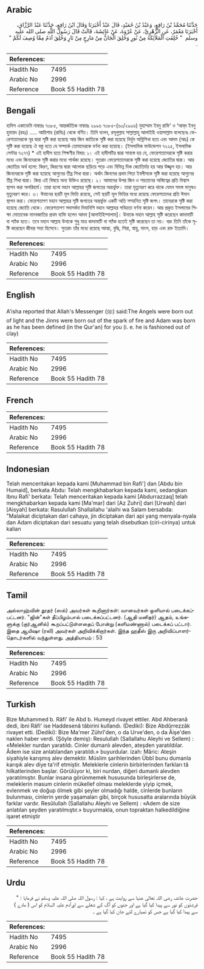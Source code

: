 ## Arabic


<div dir="rtl" lang="ar" style={{fontSize:'larger',backgroundColor:'#f8f9fa',padding:20}}>
حَدَّثَنَا مُحَمَّدُ بْنُ رَافِعٍ، وَعَبْدُ بْنُ حُمَيْدٍ، قَالَ عَبْدٌ أَخْبَرَنَا وَقَالَ ابْنُ رَافِعٍ، حَدَّثَنَا عَبْدُ الرَّزَّاقِ، أَخْبَرَنَا مَعْمَرٌ، عَنِ الزُّهْرِيِّ، عَنْ عُرْوَةَ، عَنْ عَائِشَةَ، قَالَتْ قَالَ رَسُولُ اللَّهِ صلى الله عليه وسلم ‏ "‏ خُلِقَتِ الْمَلاَئِكَةُ مِنْ نُورٍ وَخُلِقَ الْجَانُّ مِنْ مَارِجٍ مِنْ نَارٍ وَخُلِقَ آدَمُ مِمَّا وُصِفَ لَكُمْ ‏"‏ ‏.‏
</div>
<div style={{backgroundColor:'#f8f9fa',padding:20, marginBottom: 10}}><table> <thead> <tr> <th>References:</th> <th></th> </tr> </thead> <tbody><tr><td>Hadith No</td><td>7495</td></tr><tr><td>Arabic No</td><td>2996</td></tr><tr><td>Reference</td><td>Book 55 Hadith 78</td></tr></tbody></table></div>

## Bengali


<div dir="ltr" lang="bn" style={{fontSize:'larger',backgroundColor:'#f8f9fa',padding:20}}>
হাদিস একাডেমি নাম্বারঃ ৭৩৮৫, আন্তর্জাতিক নাম্বারঃ ২৯৯৬ ৭৩৮৫-(৬০/২৯৯৬) মুহাম্মাদ ইবনু রাফি’ ও ‘আব্‌দ ইবনু হুমায়দ (রহঃ) ..... আয়িশাহ (রাযিঃ) থেকে বর্ণিত। তিনি বলেন, রসূলুল্লাহ সাল্লাল্লাহু আলাইহি ওয়াসাল্লাম বলেছেনঃ ফেরেশতাদেরকে নূর দ্বারা সৃষ্টি করা হয়েছে আর জিন জাতিকে সৃষ্টি করা হয়েছে নির্ধুম অগ্নিশিখা হতে এবং আদম (আঃ) কে সৃষ্টি করা হয়েছে ঐ বস্তু হতে যে সম্পর্কে তোমাদেরকে বর্ণনা করা হয়েছে। (ইসলামিক ফাউন্ডেশন ৭২২৫, ইসলামিক সেন্টার ৭২৭৭) * এই হাদীস হতে শিক্ষণীয় বিষয়: ১। এই হাদীসটির দ্বারা সাব্যস্ত হয় যে, ফেরেশতাদেরকে সৃষ্টি করার মধ্যে এবং জিনদেরকে সৃষ্টি করার মধ্যে পার্থক্য রয়েছে। সুতরাং ফেরেশতাদেরকে সৃষ্টি করা হয়েছে জ্যোতির দ্বারা। আর জ্যোতির অর্থ হলো: কিরণ, কিরণের দ্বারা আলোক ছড়িয়ে পড়ে এবং বিভিন্ন দিক জ্যোতির্ময় হয় আর উজ্জ্বল হয়। আর জিনদেরকে সৃষ্টি করা হয়েছে আগুনের তীব্র শিখা দ্বারা। অর্থাৎ জিনদের প্রথম পিতা ইবলীসকে সৃষ্টি করা হয়েছে আগুনের তীব্র শিখা দ্বারা। কিন্ত এই বিষয়ে অন্য উক্তিও রয়েছে। ২। আমাদের উপর জিন ও শয়তানের অস্তিত্বের প্রতি বিশ্বাস স্থাপন করা অপরিহার্য। তারা হলো মহান আল্লাহর সৃষ্টি জগতের অন্তর্ভুক্ত। তারা মৃত্যুবরণ করে থাকে যেমন সমস্ত মানুষও মৃত্যুবরণ করে। ৩। ঈমানের ছয়টি মূল ভিত্তি রয়েছে, সেই ছয়টি মূল ভিত্তির মধ্যে রয়েছে ফেরেশতাদের প্রতি ঈমান স্থাপন করা। ফেরেশতাগণ মহান আল্লাহর সৃষ্টি জগতের অন্তর্ভুক্ত একটি অতি সম্মানিত সৃষ্টি জগৎ। তাদেরকে সৃষ্টি করা হয়েছে জ্যোতি থেকে। ফেরেশতাগণ সদাসর্বদা দিবানিশি মহান আল্লাহর পবিত্রতা বর্ণনা করেন। আর প্রকৃত ইসলামের শিক্ষা মোতাবেক মানবজাতির প্রথম ব্যক্তি হলেন আদম [আলাইহিস্সালাম]। উনাকে মহান আল্লাহ সৃষ্টি করেছেন কাদামাটি বা প্যাঁক হতে। তবে মহান আল্লাহ উনাকে শুধু মাত্র কাদামাটি বা প্যাঁক হতেই সৃষ্টি করেছেন তা নয়। বরং তিনি তাঁকে সৃষ্টি করেছেন জীবন্ত সত্তা হিসেবে। সুতরাং তাঁর মধ্যে রয়েছে আত্মা, বুদ্ধি, শিরা, স্নায়ু, মাংস, হাড় এবং রক্ত ইত্যাদি।
</div>
<div style={{backgroundColor:'#f8f9fa',padding:20, marginBottom: 10}}><table> <thead> <tr> <th>References:</th> <th></th> </tr> </thead> <tbody><tr><td>Hadith No</td><td>7495</td></tr><tr><td>Arabic No</td><td>2996</td></tr><tr><td>Reference</td><td>Book 55 Hadith 78</td></tr></tbody></table></div>

## English


<div dir="ltr" lang="en" style={{fontSize:'larger',backgroundColor:'#f8f9fa',padding:20}}>
A'isha reported that Allah's Messenger (ﷺ) said:The Angels were born out of light and the Jinns were born out of the spark of fire and Adam was born as he has been defined (in the Qur'an) for you (i. e. he is fashioned out of clay)
</div>
<div style={{backgroundColor:'#f8f9fa',padding:20, marginBottom: 10}}><table> <thead> <tr> <th>References:</th> <th></th> </tr> </thead> <tbody><tr><td>Hadith No</td><td>7495</td></tr><tr><td>Arabic No</td><td>2996</td></tr><tr><td>Reference</td><td>Book 55 Hadith 78</td></tr></tbody></table></div>

## French


<div dir="ltr" lang="fr" style={{fontSize:'larger',backgroundColor:'#f8f9fa',padding:20}}>

</div>
<div style={{backgroundColor:'#f8f9fa',padding:20, marginBottom: 10}}><table> <thead> <tr> <th>References:</th> <th></th> </tr> </thead> <tbody><tr><td>Hadith No</td><td>7495</td></tr><tr><td>Arabic No</td><td>2996</td></tr><tr><td>Reference</td><td>Book 55 Hadith 78</td></tr></tbody></table></div>

## Indonesian


<div dir="ltr" lang="id" style={{fontSize:'larger',backgroundColor:'#f8f9fa',padding:20}}>
Telah menceritakan kepada kami [Muhammad bin Rafi'] dan [Abdu bin Humaid], berkata Abdu: Telah mengkhabarkan kepada kami, sedangkan Ibnu Rafi' berkata: Telah menceritakan kepada kami [Abdurrazzaq] telah mengkhabarkan kepada kami [Ma'mar] dari [Az Zuhri] dari [Urwah] dari [Aisyah] berkata: Rasulullah Shallallahu 'alaihi wa Salam bersabda: "Malaikat diciptakan dari cahaya, jin diciptakan dari api yang menyala-nyala dan Adam diciptakan dari sesuatu yang telah disebutkan (ciri-cirinya) untuk kalian
</div>
<div style={{backgroundColor:'#f8f9fa',padding:20, marginBottom: 10}}><table> <thead> <tr> <th>References:</th> <th></th> </tr> </thead> <tbody><tr><td>Hadith No</td><td>7495</td></tr><tr><td>Arabic No</td><td>2996</td></tr><tr><td>Reference</td><td>Book 55 Hadith 78</td></tr></tbody></table></div>

## Tamil


<div dir="ltr" lang="ta" style={{fontSize:'larger',backgroundColor:'#f8f9fa',padding:20}}>
அல்லாஹ்வின் தூதர் (ஸல்) அவர்கள் கூறினார்கள்: வானவர்கள் ஒளியால் படைக்கப்பட்டனர். "ஜின்"கள் தீப்பிழம்பால் படைக்கப்பட்டனர். (ஆதி மனிதர்) ஆதம், உங்களுக்கு (குர்ஆனில்) கூறப்பட்டுள்ளதைப் போன்று (களிமண்ணால்) படைக்கப் பட்டார். இதை ஆயிஷா (ரலி) அவர்கள் அறிவிக்கிறார்கள். இந்த ஹதீஸ் இரு அறிவிப்பாளர்தொடர்களில் வந்துள்ளது. அத்தியாயம் : 53
</div>
<div style={{backgroundColor:'#f8f9fa',padding:20, marginBottom: 10}}><table> <thead> <tr> <th>References:</th> <th></th> </tr> </thead> <tbody><tr><td>Hadith No</td><td>7495</td></tr><tr><td>Arabic No</td><td>2996</td></tr><tr><td>Reference</td><td>Book 55 Hadith 78</td></tr></tbody></table></div>

## Turkish


<div dir="ltr" lang="tr" style={{fontSize:'larger',backgroundColor:'#f8f9fa',padding:20}}>
Bize Muhammed b. Râfi' ile Abd b. Humeyd rivayet ettiler. Abd Ahberanâ dedi, ibni Râfi' ise Haddesenâ tâbirini kullandı. (Dediki): Bize Abdûrrezzâk rivayet etti. (Dediki): Bize Ma'mer Zührî'den, o da Urve'den, o da Âişe'den naklen haber verdi. (Şöyle demiş): Resulullah (Sallallahu Aleyhi ve Sellem) : «Melekler nurdan yaratıldı. Cinler dumanlı alevden, ateşden yaratıldılar. Âdem ise size anlatılandan yaratıldı.» buyurdular. izah: Mâric: Ateşin siyahiyle karışmış alev demektir. Müslim şarihlerinden Übbî bunu dumanla karışık alev diye ta'rif etmiştir. Meleklerle cinlerin birbirlerinden farkları tâ hilkatlerinden başlar. Görülüyor ki, biri nurdan, diğeri dumanlı alevden yaratılmıştır. Bunlar insana görünmemek hususunda birleşirlerse de, meleklerin masum cinlerin mükellef olması meleklerde yiyip içmek, evlenmek ve doğup ölmek gibi şeyler olmadığı halde, cinlerde bunların bulunması, cinlerin yerde yaşamaları gibi, birçok hususatta aralarında büyük farklar vardır. Resûlullah (Sallallahu Aleyhi ve Sellem) : «Adem de size anlatılan şeyden yaratılmıştır.» buyurmakla, onun topraktan halkedildiğine işaret etmiştir
</div>
<div style={{backgroundColor:'#f8f9fa',padding:20, marginBottom: 10}}><table> <thead> <tr> <th>References:</th> <th></th> </tr> </thead> <tbody><tr><td>Hadith No</td><td>7495</td></tr><tr><td>Arabic No</td><td>2996</td></tr><tr><td>Reference</td><td>Book 55 Hadith 78</td></tr></tbody></table></div>

## Urdu


<div dir="rtl" lang="ur" style={{fontSize:'larger',backgroundColor:'#f8f9fa',padding:20}}>
حضرت عائشہ رضی اللہ تعالیٰ عنہا سے روایت ہے ، کہا : رسول اللہ صلی اللہ علیہ وسلم نے فرمایا : " فرشتوں کو نور سے پیدا کیا گیا ہے اور جنوں کو آگ کے شعلے سے اورآدم علیہ السلام کو اس ( مادے ) سے پیدا کیا گیا ہے جس کو تمہارے لئے جان کیا گیا ہے ۔
</div>
<div style={{backgroundColor:'#f8f9fa',padding:20, marginBottom: 10}}><table> <thead> <tr> <th>References:</th> <th></th> </tr> </thead> <tbody><tr><td>Hadith No</td><td>7495</td></tr><tr><td>Arabic No</td><td>2996</td></tr><tr><td>Reference</td><td>Book 55 Hadith 78</td></tr></tbody></table></div>